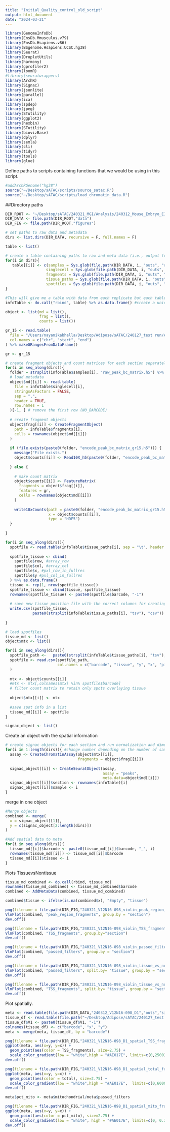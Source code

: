 ```yaml
---
title: "Initial_Quality_control_old_script"
output: html_document
date: "2024-03-21"
---
```


```r
library(GenomeInfoDb)
library(EnsDb.Mmusculus.v79)
library(EnsDb.Hsapiens.v86)
library(BSgenome.Hsapiens.UCSC.hg38)
library(Seurat)
library(DropletUtils)
library(harmony)
library(gprofiler2)
library(loomR)
#library(seuratwrappers)
library(ArchR)
library(Signac)
library(jsonlite)
library(parallel)
library(ica)
library(spdep)
library(jpeg)
library(STutility)
library(ggplot2)
library(hexbin)
library(STutility)
library(biovizBase)
library(dplyr)
library(semla)
library(cli)
library(tidyr)
library(tools)
library(glue)
```

Define paths to scripts containing functions that we would be using in this script.
```r
#addArchRGenome("hg38")
source("~/Desktop/sATAC/scripts/source_satac.R")
source("~/Desktop/sATAC/scripts/load_chromatin_data.R")
```

##Directory paths

```r
DIR_ROOT <- "~/Desktop/sATAC/240321_MGI/Analysis/240312_Mouse_Embryo_E14"
DIR_DATA <- file.path(DIR_ROOT,"data")
DIR_FIG <- file.path(DIR_ROOT,"figures")
```

```r
# set paths to raw data and metadata
dirs <- list.dirs(DIR_DATA, recursive = F, full.names = F)
```

```r
table <- list()
```

```r
# create a table containing paths to raw and meta data (i.e., output from cellranger + spatial info)
for(i in dirs){
   table[[i]] <- c(samples = Sys.glob(file.path(DIR_DATA, i, "outs", "raw_peak_bc_matrix.h5")),
                  singlecell = Sys.glob(file.path(DIR_DATA, i, "outs", "singlecell.csv")),
                  fragments = Sys.glob(file.path(DIR_DATA, i, "outs", "fragments.tsv.gz")),
                  tissue_paths = Sys.glob(file.path(DIR_DATA, i, "outs", "*_alignment.tsv")),
                  spotfiles = Sys.glob(file.path(DIR_DATA, i, "outs", "*_alignment.csv")))
}
```

```r
#This will give me a table with data from each replicate but each table will represent like 2 different excel (hojas)
infoTable <- do.call("rbind", table) %>% as.data.frame() #create a unique (folio excel) table with replicates path information

object <- list(md = list(),
               frag = list(),
               counts = list())
```



```r
gr_15 <- read.table(
  file = "/Users/nayanikabhalla/Desktop/Adipose/sATAC/240127_test run/Analysis/E15_ALL.bed", # I added meta command so R can find the file inside this folder
  col.names = c("chr", "start", "end")
) %>% makeGRangesFromDataFrame()

gr <- gr_15
```

```r
# create fragment objects and count matrices for each section separately
for(i in seq_along(dirs)){
  folder = strsplit(infoTable$samples[i], "raw_peak_bc_matrix.h5") %>% unlist()
  # load metadata
  object$md[[i]] <- read.table(
    file = infoTable$singlecell[i],
    stringsAsFactors = FALSE,
    sep = ",",
    header = TRUE,
    row.names = 1
  )[-1, ] # remove the first row (NO_BARCODE)
  
  # create fragment objects
  object$frag[[i]] <- CreateFragmentObject(
    path = infoTable$fragments[i],
    cells = rownames(object$md[[i]])
  )
  
  if (file.exists(paste0(folder, "encode_peak_bc_matrix_gr15.h5"))) {
    message("File exists.")
    object$counts[[i]] <- Read10X_h5(paste0(folder, "encode_peak_bc_matrix_gr15.h5"))
    
  } else {
    
    # make count matrix
    object$counts[[i]] <- FeatureMatrix(
      fragments = object$frag[[i]],
      features = gr,
      cells = rownames(object$md[[i]])
    )
    
    write10xCounts(path = paste0(folder, "encode_peak_bc_matrix_gr15.h5"),
                   x = object$counts[[i]],
                   type = "HDF5")
  }
  
}
```

```r
for(i in seq_along(dirs)){
  spotfile <- read.table(infoTable$tissue_paths[i], sep = "\t", header = T)
  
  spotfile_tissue <- cbind(
    spotfile$row, #array_row
    spotfile$col, #array_col
    spotfile$x, #pxl_row_in_fullres
    spotfile$y #pxl_col_in_fullres
  ) %>% as.data.frame()
  tissue <- rep(1, nrow(spotfile_tissue))
  spotfile_tissue <- cbind(tissue, spotfile_tissue)
  rownames(spotfile_tissue) <- paste0(spotfile$barcode, "-1")
  
  # save new tissue position file with the correct columns for creating STutility object
  write.csv(spotfile_tissue, 
            paste0(strsplit(infoTable$tissue_paths[i], "tsv"), "csv"))
  
}
```


```r
# load spotfiles
tissue_md <- list()
object$mtx <- list()

for(i in seq_along(dirs)){
  spotfile_path <-   paste0(strsplit(infoTable$tissue_paths[i], "tsv"), "csv")
  spotfile <- read.csv(spotfile_path,
                       col.names = c("barcode", "tissue", "y", "x", "pixel_y", "pixel_x")
  )
  
  mtx <- object$counts[[i]]
  #mtx <- mtx[,colnames(mtx) %in% spotfile$barcode]
  # filter count matrix to retain only spots overlaying tissue
  
  object$mtx[[i]] <- mtx
  
  #save spot info in a list
  tissue_md[[i]] <- spotfile
}

signac_object <- list()
```

Create an object with the spatial information
```r
# create signac objects for each section and run normalization and dimensionality reduction
for(i in 1:length(dirs)){ #change number depending on the number of samples we have
  assay <- CreateChromatinAssay(object$mtx[[i]], 
                                fragments = object$frag[[i]])
  
  signac_object[[i]] <- CreateSeuratObject(assay, 
                                           assay = "peaks", 
                                           meta.data=object$md[[i]])
  signac_object[[i]]$section <- rownames(infoTable)[i]
  signac_object[[i]]$sample <- i
}
```

merge in one object
```r
#Merge objects
combined <- merge(
  x = signac_object[[1]],
  y = c(signac_object[2:length(dirs)])
)

#Add spatial data to meta
for(i in seq_along(dirs)){
  tissue_md[[i]]$barcode <- paste0(tissue_md[[i]]$barcode, "_", i)
  rownames(tissue_md[[i]]) <- tissue_md[[i]]$barcode 
  tissue_md[[i]]$tissue <- i
}
```

Plots TissuevsNontissue
```r
tissue_md_combined <- do.call(rbind, tissue_md) 
rownames(tissue_md_combined) <- tissue_md_combined$barcode
combined <- AddMetaData(combined, tissue_md_combined)

combined$tissue <- ifelse(is.na(combined$x), "Empty", "tissue")
```

```r
png(filename = file.path(DIR_FIG,"240321_V12N16-098_violin_peak_region_fragments.png"), width = 800, height=600)
VlnPlot(combined, "peak_region_fragments", group.by = "section")
dev.off()
```

```r
png(filename = file.path(DIR_FIG,"240321_V12N16-098_violin_TSS_fragments.png"), width = 800, height=600)
VlnPlot(combined, "TSS_fragments", group.by="section")
dev.off()
```

```r
png(filename = file.path(DIR_FIG,"240321_V12N16-098_violin_passed_filters.png"), width = 800, height=600)
VlnPlot(combined, "passed_filters", group.by = "section")
dev.off()
```


```r
png(filename = file.path(DIR_FIG,"240321_V12N16-098_violin_tissue_vs_nontissue.png"), width = 800, height=600)
VlnPlot(combined, "passed_filters", split.by= "tissue", group.by = "section", cols = c("#f5d3c4","#4de8e5"))
dev.off()
```

```r
png(filename = file.path(DIR_FIG,"240321_V12N16-098_violin_tissue_vs_nontissue_TSS.png"), width = 800, height=600)
VlnPlot(combined, "TSS_fragments", split.by= "tissue", group.by = "section", cols = c("#f5d3c4","#4de8e5"))
dev.off()
```


Plot spatially.
```r
meta <- read.table(file.path(DIR_DATA,"240312_V12N16-098_D1","outs","singlecell.csv"), sep = ",", header = T)[-1,]
tissue_df <- read.table(file.path("~/Desktop/Adipose/sATAC/240127_test run/Analysis/visium-v1_coordinates.txt"))
tissue_df$V1 <- paste0(tissue_df$V1, "-1")
colnames(tissue_df) <- c("barcode", "x", "y")
meta <- merge(meta, tissue_df, by = "barcode")
```


```r
png(filename = file.path(DIR_FIG,"240321_V12N16-098_D1_spatial_TSS_fragments.png"), width = 800, height=600)
ggplot(meta, aes(x=y, y=x)) + 
  geom_point(aes(color = TSS_fragments), size=2.75) +
  scale_color_gradient(low = "white",high = "#AE017E", limits=c(0,2500))
dev.off()
```


```r
png(filename = file.path(DIR_FIG,"240321_V12N16-098_D1_spatial_total_fragments.png"), width = 770, height=600)
ggplot(meta, aes(x=y, y=x)) + 
  geom_point(aes(color = total), size=2.75) +
  scale_color_gradient(low = "white",high = "#AE017E",  limits=c(0,60000))
dev.off()
```

```r
meta$pct_mito <- meta$mitochondrial/meta$passed_filters

png(filename = file.path(DIR_FIG,"240321_V12N16-098_D1_spatial_mito_fragments.png"), width = 770, height=600)
ggplot(meta, aes(x=y, y=x)) + 
  geom_point(aes(color = pct_mito), size=2.75) +
  scale_color_gradient(low = "white", high = "#AE017E", limits=c(0, 0.35))
dev.off()
```



